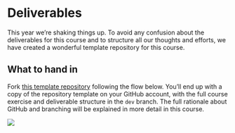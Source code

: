# Deliverables {.unnumbered}


This year we're shaking things up. To avoid any confusion about the deliverables for this course and to structure all our thoughts and efforts, we have created a wonderful template repository for this course.

## What to hand in {#sec-deliv}
Fork [this template repository](https://github.com/hanneoberman/markup_deliverables/tree/dev) following the flow below. You'll end up with a copy of the repository template on your GitHub account, with the full course exercise and deliverable structure in the `dev` branch. The full rationale about GitHub and branching will be explained in more detail in this course. 

![](images/deliv.gif)